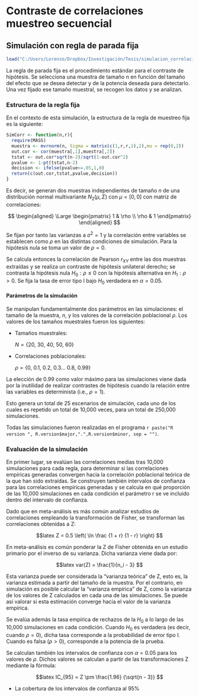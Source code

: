 Contraste de correlaciones muestreo secuencial 
========================================================

Simulación con regla de parada fija
--------------------------------------------------------

```r
load("C:/Users/Lorenzo/Dropbox/Investigación/Tesis/simulacion_correlaciones/.RData")
```

La regla de parada fija es el procedimiento estándar para el contraste de hipótesis. Se selecciona una muestra de tamaño n en función del tamaño del efecto que se desea detectar y de la potencia deseada para detectarlo. Una vez fijado ese tamaño muestral, se recogen los datos y se analizan. 

### Estructura de la regla fija

En el contexto de esta simulación, la estructura de la regla de muestreo fija es la siguiente: 

```r
SimCorr <- function(n,r){
  require(MASS)
  muestra <- mvrnorm(n, Sigma = matrix(c(1,r,r,1),2),mu = rep(0,2)) 
  out.cor <- cor(muestra[,1],muestra[,2]) 
  tstat <- out.cor*sqrt(n-2)/sqrt(1-out.cor^2)
  pvalue <- 1-pt(tstat,n-2)
  decision <- ifelse(pvalue<=.05,1,0) 
  return(c(out.cor,tstat,pvalue,decision))
}
```

Es decir, se generan dos muestras independientes de tamaño *n* de una distribución normal multivariante $N_2(\mu, \Sigma)$ con $\mu = [0,0]$ con matriz de correlaciones: 

$$
  \begin{aligned}
  \Large
  \begin{pmatrix}
  1 & \rho \\
  \rho & 1
  \end{pmatrix}
  \end{aligned}
$$

Se fijan por tanto las varianzas a $\sigma^2 = 1$ y la correlación entre variables se establecen como $\rho$ en las distintas condiciones de simulación. Para la hipótesis nula se toma un valor de $\rho = 0$. 

Se calcula entonces la correlación de Pearson $r_{XY}$ entre las dos muestras extraídas y se realiza un contraste de hipótesis unilateral derecho; se contrasta la hipótesis nula $H_0: \rho \le 0$ con la hipótesis alternativa en $H_1: \rho > 0$. Se fija la tasa de error tipo I bajo $H_0$ verdadera en $\alpha = 0.05$. 

#### Parámetros de la simulación
Se manipulan fundamentalmente dos parámetros en las simulaciones: el tamaño de la muestra, *n*, y los valores de la correlación poblacional $\rho$. Los valores de los tamaños muestrales fueron los siguientes: 

- Tamaños muestrales: 

  $N = \{20,~30,~40,~50,~60\}$

- Correlaciones poblacionales: 

  $\rho = \{0,~0.1,~0.2,~0.3 ...~0.8,~0.99\}$
  
La elección de $0.99$ como valor máximo para las simulaciones viene dada por la inutilidad de realizar contrastes de hipótesis cuando la relación entre las variables es determinista (i.e., $\rho = 1$).

Esto genera un total de 25 escenarios de simulación, cada uno de los cuales es repetido un total de 10,000 veces, para un total de 250,000 simulaciones. 

Todas las simulaciones fueron realizadas en el programa `r paste("R version ", R.version$major,".",R.version$minor, sep = "")`. 

### Evaluación de la simulación
En primer lugar, se evalúan las correlaciones medias tras 10,000 simulaciones para cada regla, para determinar si las correlaciones empíricas generadas convergen hacia la correlación poblacional teórica de la que han sido extraídas. Se construyen también intervalos de confianza para las correlaciones empíricas generadas y se calcula en qué proporción de las 10,000 simulaciones en cada condición el parámetro r se ve incluido dentro del intervalo de confianza. 

Dado que en meta-análisis es más común analizar estudios de correlaciones empleando la transformación de Fisher, se transforman las correlaciones obtenidas a Z: 

$$latex
Z = 0.5 \left(  \ln \frac {1 + r} {1 - r} \right)
$$

En meta-análisis es común ponderar la Z de Fisher obtenida en un estudio primario por el inverso de su varianza. Dicha varianza viene dada por:

$$latex
var(Z) = \frac{1}{n_i - 3}
$$

Esta varianza puede ser considerada la “varianza teórica” de Z, esto es, la varianza estimada a partir del tamaño de la muestra. Por el contrario, en simulación es posible calcular la “varianza empírica” de Z, como la varianza de los valores de Z calculados en cada una de las simulaciones. Se puede así valorar si esta estimación converge hacia el valor de la varianza empírica. 

Se evalúa además la tasa empírica de rechazos de la $H_0$ a lo largo de las 10,000 simulaciones en cada condición. Cuando $H_0$ es verdadera (es decir, cuando $\rho = 0$), dicha tasa corresponde a la probabilidad de error tipo I. Cuando es falsa ($\rho > 0$), corresponde a la potencia de la prueba. 

Se calculan también los intervalos de confianza con $\alpha = 0.05$ para los valores de $\rho$. Dichos valores se calculan a partir de las transformaciones Z mediante la fórmula: 

$$latex
IC_{95} = Z \pm \frac{1.96} {\sqrt{n - 3}}
$$


- La cobertura de los intervalos de confianza al 95%